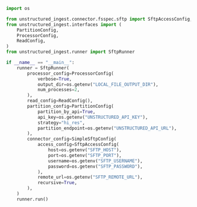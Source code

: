 ```python Python Ingest v1
import os

from unstructured_ingest.connector.fsspec.sftp import SftpAccessConfig, SimpleSftpConfig
from unstructured_ingest.interfaces import (
    PartitionConfig,
    ProcessorConfig,
    ReadConfig,
)
from unstructured_ingest.runner import SftpRunner

if __name__ == "__main__":
    runner = SftpRunner(
        processor_config=ProcessorConfig(
            verbose=True,
            output_dir=os.getenv("LOCAL_FILE_OUTPUT_DIR"),
            num_processes=2,
        ),
        read_config=ReadConfig(),
        partition_config=PartitionConfig(
            partition_by_api=True,
            api_key=os.getenv("UNSTRUCTURED_API_KEY"),
            strategy="hi_res",
            partition_endpoint=os.getenv("UNSTRUCTURED_API_URL"),
        ),
        connector_config=SimpleSftpConfig(
            access_config=SftpAccessConfig(
                host=os.getenv("SFTP_HOST"),
                port=os.getenv("SFTP_PORT"),
                username=os.getenv("SFTP_USERNAME"),
                password=os.getenv("SFTP_PASSWORD"),
            ),
            remote_url=os.getenv("SFTP_REMOTE_URL"),
            recursive=True,
        ),
    )
    runner.run()
```
